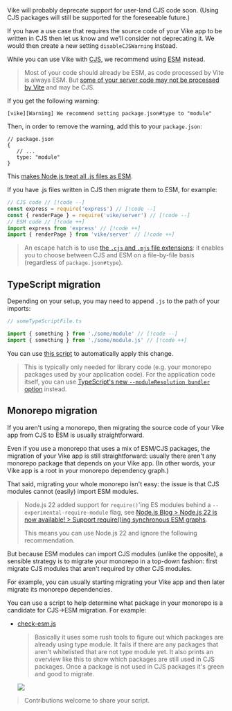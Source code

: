 
<Warning>
Vike will probably deprecate support for user-land CJS code soon. (Using CJS packages will still be supported for the foreseeable future.)

If you have a use case that requires the source code of your Vike app to be written in CJS then let us know and we'll consider not deprecating it. We would then create a new setting `disableCJSWarning` instead.
</Warning>

While you can use Vike with
[CJS](https://nodejs.org/api/modules.html#modules-commonjs-modules:~:text=CommonJS%20modules%20are%20the%20original%20way%20to%20package%20JavaScript%20code%20for%20Node.js.%20Node.js%20also%20supports%20the%20ECMAScript%20modules%20standard%20used%20by%20browsers%20and%20other%20JavaScript%20runtimes.),
we recommend using
[ESM](https://nodejs.org/api/esm.html#modules-ecmascript-modules:~:text=ECMAScript%20modules%20are%20the%20official%20standard%20format%20to%20package%20JavaScript%20code%20for%20reuse.%20Modules%20are%20defined%20using%20a%20variety%20of%20import%20and%20export%20statements.)
instead.

> Most of your code should already be ESM, as code processed by Vite is always ESM. But [some of your server code may not be processed by Vite](https://github.com/vikejs/vike/issues/562) and may be CJS.

If you get the following warning:

```
[vike][Warning] We recommend setting package.json#type to "module"
```

Then, in order to remove the warning, add this to your `package.json`:

```json5
// package.json
{
   // ...
   type: "module"
}
```

This [makes Node.js treat all .js files as ESM](https://nodejs.org/docs/latest-v13.x/api/esm.html#esm_package_json_type_field:~:text=Files%20ending%20with%20.js%20will%20be%20loaded%20as%20ES%20modules%20when%20the%20nearest%20parent%20package.json%20file%20contains%20a%20top%2Dlevel%20field%20%22type%22%20with%20a%20value%20of%20%22module%22.).

If you have .js files written in CJS then migrate them to ESM, for example:

```js
// CJS code // [!code --]
const express = require('express') // [!code --]
const { renderPage } = require('vike/server') // [!code --]
// ESM code // [!code ++]
import express from 'express' // [!code ++]
import { renderPage } from 'vike/server' // [!code ++]
```

> An escape hatch is to use [the `.cjs` and `.mjs` file extensions](https://nodejs.org/api/esm.html#enabling:~:text=Authors%20can%20tell%20Node.js%20to%20use%20the%20ECMAScript%20modules%20loader%20via%20the%20.mjs%20file%20extension): it enables you to choose between CJS and ESM on a file-by-file basis (regardless of `package.json#type`).


## TypeScript migration

Depending on your setup, you may need to append `.js` to the path of your imports:

```ts
// someTypeScriptFile.ts

import { something } from './some/module' // [!code --]
import { something } from './some/module.js' // [!code ++]
```

You can use [this script](https://gist.github.com/brillout/79fd8b21e8893f92334b885ee9fa30ff) to automatically apply this change.

> This is typically only needed for library code (e.g. your monorepo packages used by your application code). For the application code itself, you can use [TypeScript's new `--moduleResolution bundler` option](https://devblogs.microsoft.com/typescript/announcing-typescript-5-0/#moduleresolution-bundler) instead.


## Monorepo migration

If you aren't using a monorepo, then migrating the source code of your Vike app from CJS to ESM is usually straightforward.

Even if you use a monorepo that uses a mix of ESM/CJS packages, the migration of your Vike app is still straightforward: usually there aren't any monorepo package that depends on your Vike app. (In other words, your Vike app is a root in your monorepo dependency graph.)

That said, migrating your whole monorepo isn't easy: the issue is that CJS modules cannot (easily) import ESM modules.

> Node.js 22 added support for `require()`'ing ES modules behind a `--experimental-require-module` flag, see [Node.js Blog > Node.js 22 is now available! > Support require()ing synchronous ESM graphs](https://nodejs.org/en/blog/announcements/v22-release-announce#support-requireing-synchronous-esm-graphs).
>
> This means you can use Node.js 22 and ignore the following recommendation.

But because ESM modules can import CJS modules (unlike the opposite), a sensible strategy is to migrate your monorepo in a top-down fashion: first migrate CJS modules that aren't required by other CJS modules.

For example, you can usually starting migrating your Vike app and then later migrate its monorepo dependencies.

You can use a script to help determine what package in your monorepo is a candidate for CJS->ESM migration. For example:
 - [check-esm.js](https://gist.github.com/ChristophP/2c0082f6944fae6d0a15e99b2dfb5423)
   > Basically it uses some rush tools to figure out which packages are already using type module. It fails if there are any packages that aren't whitelisted that are not type module yet. It also prints an overview like this to show which packages are still used in CJS packages. Once a package is not used in CJS packages it's green and good to migrate.
   <img src="https://i.imgur.com/xRscY2r.png" />

> Contributions welcome to share your script.
